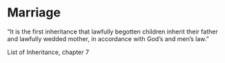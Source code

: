 # Marriage

“It is the first inheritance that lawfully begotten children inherit their father and lawfully wedded mother, in accordance with God’s and men’s law.”

List of Inheritance, chapter 7
